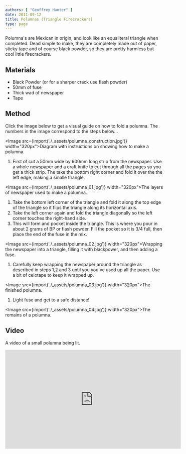 ```yaml
---
authors: [ "Geoffrey Hunter" ]
date: 2011-09-12
title: Polumnas (Triangle Firecrackers)
type: page
---
```



Polumna's are Mexican in origin, and look like an equailteral triangle when completed. Dead simple to make, they are completely made out of paper, sticky tape and of course black powder, so they are pretty harmless but cool little firecrackers.

## Materials

* Black Powder (or for a sharper crack use flash powder)
* 50mm of fuse
* Thick wad of newspaper
* Tape

## Method

Click the image below to get a visual guide on how to fold a polumna. The numbers in the image correspond to the steps below...

<Image src={import('./_assets/polumna_construction.jpg')} width="320px">Diagram with instructions on showing how to make a polumna.</Image>

1. First of cut a 50mm wide by 600mm long strip from the newspaper. Use a whole newspaper and a craft knife to cut through all the pages so you get a thick strip. The take the bottom right corner and fold it over the the left edge, making a smalle triangle.

<Image src={import('./_assets/polumna_01.jpg')} width="320px">The layers of newspaper used to make a polumna.</Image>

1. Take the bottom left corner of the triangle and fold it along the top edge of the triangle so it flips the triangle along its horizontal axis.
1. Take the left corner again and fold the triangle diagonally so the left corner touches the right-hand side.
1. This will form and pocket inside the triangle. This is where you pour in about 2 grams of BP or flash powder. Fill the pocket so it is 3/4 full, then place the end of the fuse in the mix.

<Image src={import('./_assets/polumna_02.jpg')} width="320px">Wrapping the newspaper into a triangle, filling it with blackpower, and then adding a fuse.</Image>

1. Carefully keep wrapping the newspaper around the triangle as described in steps 1,2 and 3 until you you've used up all the paper. Use a bit of celotape to keep it wrapped up.

<Image src={import('./_assets/polumna_03.jpg')} width="320px">The finished polumna.</Image>

1. Light fuse and get to a safe distance!

<Image src={import('./_assets/polumna_04.jpg')} width="320px">The remains of a polumna.</Image>

## Video

A video of a small polumna being lit.

<iframe width="560" height="315" src="https://www.youtube.com/embed/ByAsQiedvEw" frameborder="0" allow="accelerometer; autoplay; encrypted-media; gyroscope; picture-in-picture" allowfullscreen></iframe>
